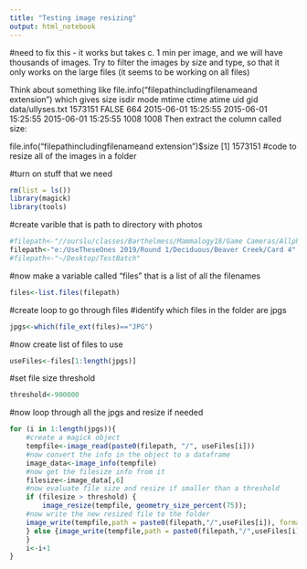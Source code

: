 ---
title: "Testing image resizing"
output: html_notebook
---
#need to fix this - it works but takes c. 1 min per image, and we will have thousands of images.  Try to filter the images by size and type, so that it only works on the large files (it seems to be working on all files)

Think about something like
file.info("filepathincludingfilenameand extension")
which gives
                    size isdir mode               mtime               ctime               atime  uid  gid
data/ullyses.txt 1573151 FALSE  664 2015-06-01 15:25:55 2015-06-01 15:25:55 2015-06-01 15:25:55 1008 1008
Then extract the column called size:

file.info("filepathincludingfilenameand extension")$size
[1] 1573151
#code to resize all of the images in a folder  

#turn on stuff that we need

```{r}
rm(list = ls())
library(magick)
library(tools)
```

#create varible that is path to directory with photos

```{r}
#filepath<-"//ourslu/classes/Barthelmess/Mammalogy18/Game Cameras/Allphotos"
filepath<-"e:/UseTheseOnes 2019/Round 1/Deciduous/Beaver Creek/Card 4"
#filepath<-"~/Desktop/TestBatch"
```

#now make a variable called "files" that is a list of all the filenames

```{r}
files<-list.files(filepath)
```


#create loop to go through files
#identify which files in the folder are jpgs

```{r}
jpgs<-which(file_ext(files)=="JPG")
```
#now create list of files to use

```{r}
useFiles<-files[1:length(jpgs)]
```


#set file size threshold
```{r}
threshold<-900000
```

#now loop through all the jpgs and resize if needed

```{r}
for (i in 1:length(jpgs)){
	#create a magick object
	tempfile<-image_read(paste0(filepath, "/", useFiles[i]))
	#now convert the info in the object to a dataframe
	image_data<-image_info(tempfile)
	#now get the filesize info from it
	filesize<-image_data[,6]
	#now evaluate file size and resize if smaller than a threshold
	if (filesize > threshold) {
		image_resize(tempfile, geometry_size_percent(75));
	#now write the new resized file to the folder
	image_write(tempfile,path = paste0(filepath,"/",useFiles[i]), format = "jpeg")
	} else {image_write(tempfile,path = paste0(filepath,"/",useFiles[i]), format = "jpeg")
	}
	i<-i+1
}
```


